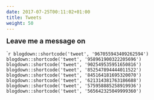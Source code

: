 ```yaml
---
date: 2017-07-25T00:11:02+01:00
title: Tweets
weight: 50
---
```



<link rel="stylesheet" href="https://guangchuangyu.github.io/css/font-awesome.min.css">

<font size="4">**Leave me a message on <a href="https://twitter.com/hashtag/clusterProfiler"><i class="fa fa-twitter fa-lg"></i></a>**</font>


````r
blogdown::shortcode('tweet', '967055943409262594')
blogdown::shortcode('tweet', '958961900322205696')
blogdown::shortcode('tweet', '902549535951650816')
blogdown::shortcode('tweet', '852547894444011522')
blogdown::shortcode('tweet', '845164181695320070')
blogdown::shortcode('tweet', '621314381763186688')
blogdown::shortcode('tweet', '575958885258919936')
blogdown::shortcode('tweet', '565642325049999360')
```
